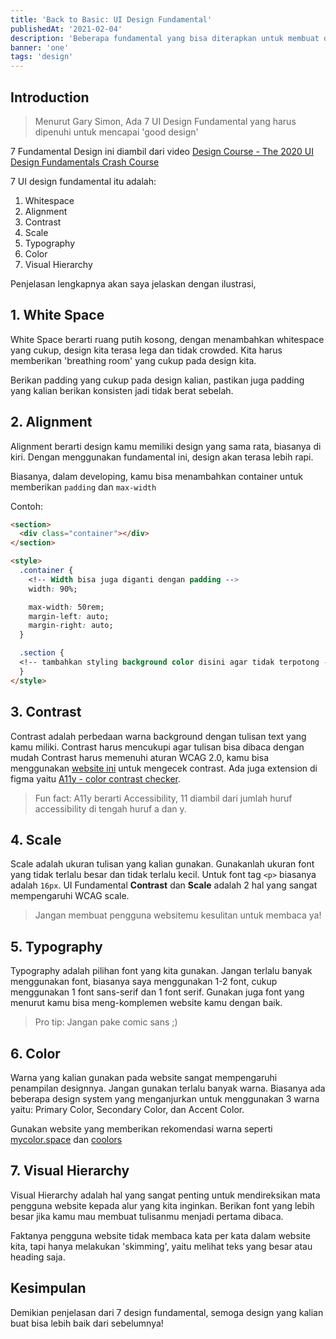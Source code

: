 ```yaml
---
title: 'Back to Basic: UI Design Fundamental'
publishedAt: '2021-02-04'
description: 'Beberapa fundamental yang bisa diterapkan untuk membuat design kita lebih baik'
banner: 'one'
tags: 'design'
---
```


## Introduction

> Menurut Gary Simon, Ada 7 UI Design Fundamental yang harus dipenuhi untuk mencapai 'good design'

7 Fundamental Design ini diambil dari video [Design Course - The 2020 UI Design Fundamentals Crash Course](https://www.youtube.com/watch?v=tRpoI6vkqLs)

7 UI design fundamental itu adalah:

1. Whitespace
2. Alignment
3. Contrast
4. Scale
5. Typography
6. Color
7. Visual Hierarchy

Penjelasan lengkapnya akan saya jelaskan dengan ilustrasi,

## 1. White Space

White Space berarti ruang putih kosong, dengan menambahkan whitespace yang cukup, design kita terasa lega dan tidak crowded. Kita harus memberikan 'breathing room' yang cukup pada design kita.

<CloudinaryImg
  mdx
  publicId="jakeer/blog/one/main"
  alt="Ilustrasi Whitespace"
  width={953}
  height={545}
/>

Berikan padding yang cukup pada design kalian, pastikan juga padding yang kalian berikan konsisten jadi tidak berat sebelah.

## 2. Alignment

Alignment berarti design kamu memiliki design yang sama rata, biasanya di kiri. Dengan menggunakan fundamental ini, design akan terasa lebih rapi.

<CloudinaryImg
  mdx
  publicId="theodorusclarence/blogs/btb-ui-fundamental/2_fp6ayr.jpg"
  alt="Ilustrasi Alignment"
  width={953}
  height={545}
/>

Biasanya, dalam developing, kamu bisa menambahkan container untuk memberikan `padding` dan `max-width`

Contoh:

```html
<section>
  <div class="container"></div>
</section>

<style>
  .container {
    <!-- Width bisa juga diganti dengan padding -->
    width: 90%;

    max-width: 50rem;
    margin-left: auto;
    margin-right: auto;
  }

  .section {
  <!-- tambahkan styling background color disini agar tidak terpotong -->
  }
</style>
```

## 3. Contrast

Contrast adalah perbedaan warna background dengan tulisan text yang kamu miliki. Contrast harus mencukupi agar tulisan bisa dibaca dengan mudah Contrast harus memenuhi aturan WCAG 2.0, kamu bisa menggunakan [website ini](https://contrastchecker.com/) untuk mengecek contrast. Ada juga extension di figma yaitu [A11y - color contrast checker](https://www.google.com/url?sa=t&rct=j&q=&esrc=s&source=web&cd=&cad=rja&uact=8&ved=2ahUKEwj97tzEzM_uAhUIfSsKHSGLCE8QFjAAegQIAhAC&url=https%3A%2F%2Fwww.figma.com%2Fcommunity%2Fplugin%2F733159460536249875&usg=AOvVaw0QYyNcsQnWIqfZevLmZSvf).

> Fun fact: A11y berarti Accessibility, 11 diambil dari jumlah huruf accessibility di tengah huruf a dan y.

<CloudinaryImg
  mdx
  publicId="jakeer/blog/one/main.jpg"
  alt="Ilustrasi Contrast"
  width={953}
  height={545}
/>

## 4. Scale

Scale adalah ukuran tulisan yang kalian gunakan. Gunakanlah ukuran font yang tidak terlalu besar dan tidak terlalu kecil. Untuk font tag `<p>` biasanya adalah `16px`. UI Fundamental **Contrast** dan **Scale** adalah 2 hal yang sangat mempengaruhi WCAG scale.

<CloudinaryImg
  mdx
  publicId="theodorusclarence/blogs/btb-ui-fundamental/4_bqcx66.jpg"
  alt="Ilustrasi Scale"
  width={953}
  height={545}
/>

> Jangan membuat pengguna websitemu kesulitan untuk membaca ya!

<CloudinaryImg
  mdx
  publicId="jakeer/blog/one/main.jpg"
  alt="Squint"
  width={370}
  height={272}
/>

## 5. Typography

Typography adalah pilihan font yang kita gunakan. Jangan terlalu banyak menggunakan font, biasanya saya menggunakan 1-2 font, cukup menggunakan 1 font sans-serif dan 1 font serif. Gunakan juga font yang menurut kamu bisa meng-komplemen website kamu dengan baik.

<CloudinaryImg
  mdx
  publicId="jakeer/blog/one/main.jpg"
  alt="Ilustrasi Typography"
  width={953}
  height={545}
/>

> Pro tip: Jangan pake comic sans ;)

<CloudinaryImg
  mdx
  publicId="jakeer/blog/one/main.jpg"
  alt="Comic Sans"
  width={400}
  height={400}
/>

## 6. Color

Warna yang kalian gunakan pada website sangat mempengaruhi penampilan designnya. Jangan gunakan terlalu banyak warna. Biasanya ada beberapa design system yang menganjurkan untuk menggunakan 3 warna yaitu: Primary Color, Secondary Color, dan Accent Color.

Gunakan website yang memberikan rekomendasi warna seperti [mycolor.space](https://mycolor.space/) dan [coolors](https://coolors.co)

<CloudinaryImg
  mdx
  publicId="jakeer/blog/one/main.jpg"
  alt="Ilustrasi Color"
  width={953}
  height={545}
/>

## 7. Visual Hierarchy

Visual Hierarchy adalah hal yang sangat penting untuk mendireksikan mata pengguna website kepada alur yang kita inginkan. Berikan font yang lebih besar jika kamu mau membuat tulisanmu menjadi pertama dibaca.

<CloudinaryImg
  mdx
  publicId="jakeer/blog/one/main.jpg"
  alt="Ilustrasi Visual Hierarchy"
  width={953}
  height={545}
/>

Faktanya pengguna website tidak membaca kata per kata dalam website kita, tapi hanya melakukan 'skimming', yaitu melihat teks yang besar atau heading saja.

<CloudinaryImg
  mdx
  publicId="jakeer/blog/one/main.jpg"
  alt="Ilustrasi VS"
  width={400}
  height={400}
/>

## Kesimpulan

Demikian penjelasan dari 7 design fundamental, semoga design yang kalian buat bisa lebih baik dari sebelumnya!
